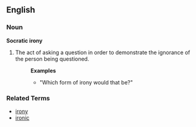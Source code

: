 ==English==
===Noun===
'''Socratic irony'''
#The act of asking a question in order to demonstrate the ignorance of the person being questioned.
#:'''Examples'''
#:*"Which form of irony would that be?"

===Related Terms===
*[[irony]]
*[[ironic]]